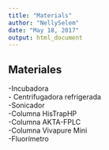 ```yaml
---
title: "Materials"
author: "NellySelem"
date: "May 18, 2017"
output: html_document
---
```



## Materiales  
-Incubadora  
- Centrifugadora refrigerada  
-Sonicador  
-Columna HisTrapHP  
-Columna AKTA-FPLC  
-Columna Vivapure Mini  
-Fluorímetro  
